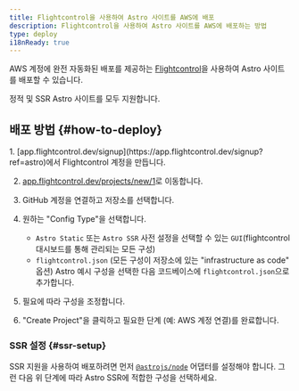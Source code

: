 ```yaml
---
title: Flightcontrol을 사용하여 Astro 사이트를 AWS에 배포
description: Flightcontrol을 사용하여 Astro 사이트를 AWS에 배포하는 방법
type: deploy
i18nReady: true
---
```


AWS 계정에 완전 자동화된 배포를 제공하는 [Flightcontrol](https://www.flightcontrol.dev?ref=astro)을 사용하여 Astro 사이트를 배포할 수 있습니다.

정적 및 SSR Astro 사이트를 모두 지원합니다.

## 배포 방법 \{#how-to-deploy\}

<Steps>
1. [app.flightcontrol.dev/signup](https://app.flightcontrol.dev/signup?ref=astro)에서 Flightcontrol 계정을 만듭니다.

2. [app.flightcontrol.dev/projects/new/1](https://app.flightcontrol.dev/projects/new/1)로 이동합니다.

3. GitHub 계정을 연결하고 저장소를 선택합니다.

4. 원하는 "Config Type"을 선택합니다.
    - `Astro Static` 또는 `Astro SSR` 사전 설정을 선택할 수 있는 `GUI`(flightcontrol 대시보드를 통해 관리되는 모든 구성)
    - `flightcontrol.json` (모든 구성이 저장소에 있는 "infrastructure as code" 옵션) Astro 예시 구성을 선택한 다음 코드베이스에 `flightcontrol.json`으로 추가합니다.

5. 필요에 따라 구성을 조정합니다.

6. "Create Project"을 클릭하고 필요한 단계 (예: AWS 계정 연결)를 완료합니다.
</Steps>

### SSR 설정 \{#ssr-setup\}

SSR 지원을 사용하여 배포하려면 먼저 [`@astrojs/node`](/ko/guides/integrations-guide/node/) 어댑터를 설정해야 합니다. 그런 다음 위 단계에 따라 Astro SSR에 적합한 구성을 선택하세요.
